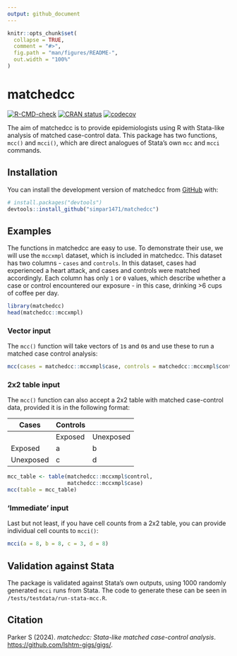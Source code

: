 ```yaml
---
output: github_document
---
```


<!-- README.md is generated from README.Rmd. Please edit that file -->

```r
knitr::opts_chunk$set(
  collapse = TRUE,
  comment = "#>",
  fig.path = "man/figures/README-",
  out.width = "100%"
)
```

# matchedcc

<!-- badges: start -->
[![R-CMD-check](https://github.com/simpar1471/matchedcc/actions/workflows/R-CMD-check.yaml/badge.svg)](https://github.com/simpar1471/matchedcc/actions/workflows/R-CMD-check.yaml)
[![CRAN status](https://www.r-pkg.org/badges/version/matchedcc)](https://CRAN.R-project.org/package=matchedcc)
[![codecov](https://codecov.io/gh/simpar1471/matchedcc/graph/badge.svg?token=OJSHMFFGXN)](https://codecov.io/gh/simpar1471/matchedcc)
<!-- badges: end -->

The aim of matchedcc is to provide epidemiologists using R with Stata-like
analysis of matched case-control data. This package has two functions, `mcc()`
and `mcci()`, which are direct analogues of Stata's own `mcc` and `mcci`
commands.

## Installation

You can install the development version of matchedcc from [GitHub](https://github.com/) with:

``` r
# install.packages("devtools")
devtools::install_github("simpar1471/matchedcc")
```

## Examples

The functions in matchedcc are easy to use. To demonstrate their use, we will
use the `mccxmpl` dataset, which is included in matchedcc. This dataset has two
columns - `cases` and `controls`. In this dataset, cases had experienced a heart
attack, and cases and controls were matched accordingly. Each column has only
`1` or `0` values, which describe whether a case or control encountered our
exposure - in this case, drinking >6 cups of coffee per day.

```r
library(matchedcc)
head(matchedcc::mccxmpl)
```

### Vector input

The `mcc()` function will take vectors of `1`s and `0`s and use these to run a
matched case control analysis:

```r
mcc(cases = matchedcc::mccxmpl$case, controls = matchedcc::mccxmpl$control)
```

### 2x2 table input

The `mcc()` function can also accept a 2x2 table with matched case-control data,
provided it is in the following format:

| Cases     | Controls |           |
|-----------|----------|-----------|
|           | Exposed  | Unexposed |
| Exposed   | a        | b         |
| Unexposed | c        | d         |

```r
mcc_table <- table(matchedcc::mccxmpl$control,
                   matchedcc::mccxmpl$case)
mcc(table = mcc_table)
```

### 'Immediate' input

Last but not least, if you have cell counts from a 2x2 table, you can provide
individual cell counts to `mcci()`:

```r
mcci(a = 8, b = 8, c = 3, d = 8)
```

## Validation against Stata

The package is validated against Stata's own outputs, using 1000 randomly
generated `mcci` runs from Stata. The code to generate these can be seen in
`/tests/testdata/run-stata-mcc.R`.

## Citation

Parker S (2024). _matchedcc: Stata-like matched case-control analysis_.
<https://github.com/lshtm-gigs/gigs/>.
